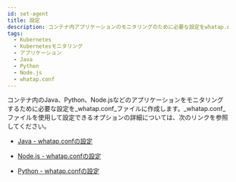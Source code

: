 ```yaml
---
id: set-agent
title: 設定
description: コンテナ内アプリケーションのモニタリングのために必要な設定をwhatap.confファイルに作成します。設定できるオプションについて説明します。
tags:
  - Kubernetes
  - Kubernetesモニタリング
  - アプリケーション
  - Java
  - Python
  - Node.js
  - whatap.conf
---
```


コンテナ内のJava、Python、Node.jsなどのアプリケーションをモニタリングするために必要な設定を_whatap.conf_ファイルに作成します。_whatap.conf_ファイルを使用して設定できるオプションの詳細については、次のリンクを参照してください。

-   [Java - whatap.confの設定](../java/set-agent)

-   [Node.js - whatap.confの設定](../nodejs/set-agent)

-   [Python - whatap.confの設定](../python/set-agent)

